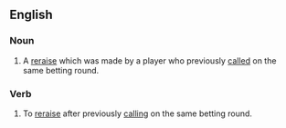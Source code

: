==English==

===Noun===
{{en-noun|sg=[[limp]] [[reraise]]|-}}

# {{poker slang}} A [[reraise]] which was made by a player who previously [[called]] on the same betting round.

===Verb===
{{en-verb|limp reraises|limp reraising|limp reraised}}

# {{poker slang}} To [[reraise]] after previously [[calling]] on the same betting round.